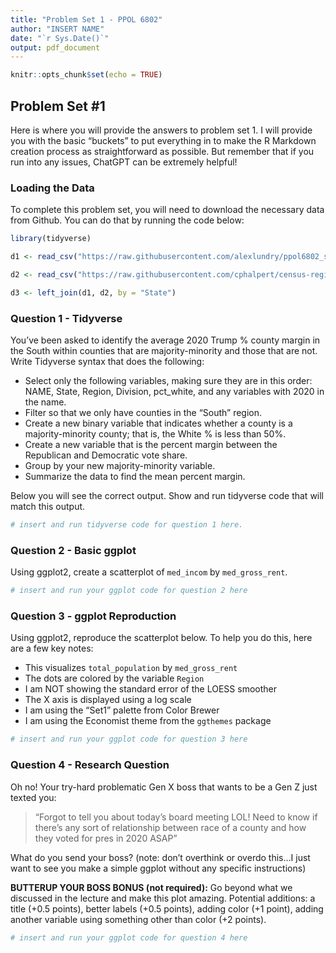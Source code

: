 ```yaml
---
title: "Problem Set 1 - PPOL 6802"
author: "INSERT NAME"
date: "`r Sys.Date()`"
output: pdf_document
---
```


```r
knitr::opts_chunk$set(echo = TRUE)
```

## Problem Set #1

Here is where you will provide the answers to problem set 1. I will provide you with the basic "buckets" to put everything in to make the R Markdown creation process as straightforward as possible. But remember that if you run into any issues, ChatGPT can be extremely helpful!

### Loading the Data

To complete this problem set, you will need to download the necessary data from Github. You can do that by running the code below:

```r
library(tidyverse)

d1 <- read_csv("https://raw.githubusercontent.com/alexlundry/ppol6802_spring24/main/problem_sets/datasets/pset1_county_data.csv")

d2 <- read_csv("https://raw.githubusercontent.com/cphalpert/census-regions/master/us%20census%20bureau%20regions%20and%20divisions.csv")

d3 <- left_join(d1, d2, by = "State")
```

### Question 1 - Tidyverse

You've been asked to identify the average 2020 Trump % county margin in the South within counties that are majority-minority and those that are not. Write Tidyverse syntax that does the following:

-   Select only the following variables, making sure they are in this order: NAME, State, Region, Division, pct_white, and any variables with 2020 in the name.
-   Filter so that we only have counties in the "South" region.
-   Create a new binary variable that indicates whether a county is a majority-minority county; that is, the White % is less than 50%.
-   Create a new variable that is the percent margin between the Republican and Democratic vote share.
-   Group by your new majority-minority variable.
-   Summarize the data to find the mean percent margin.

Below you will see the correct output. Show and run tidyverse code that will match this output.

```r
# insert and run tidyverse code for question 1 here.

```

### Question 2 - Basic ggplot

Using ggplot2, create a scatterplot of `med_incom` by `med_gross_rent`.

```r
# insert and run your ggplot code for question 2 here
```

### Question 3 - ggplot Reproduction

Using ggplot2, reproduce the scatterplot below. To help you do this, here are a few key notes:

-   This visualizes `total_population` by `med_gross_rent`
-   The dots are colored by the variable `Region`
-   I am NOT showing the standard error of the LOESS smoother
-   The X axis is displayed using a log scale
-   I am using the "Set1" palette from Color Brewer
-   I am using the Economist theme from the `ggthemes` package

```r
# insert and run your ggplot code for question 3 here
```

### Question 4 - Research Question

Oh no! Your try-hard problematic Gen X boss that wants to be a Gen Z just texted you:

> "Forgot to tell you about today's board meeting LOL! Need to know if there's any sort of relationship between race of a county and how they voted for pres in 2020 ASAP"

What do you send your boss? (note: don't overthink or overdo this...I just want to see you make a simple ggplot without any specific instructions)

**BUTTERUP YOUR BOSS BONUS (not required):** Go beyond what we discussed in the lecture and make this plot amazing. Potential additions: a title (+0.5 points), better labels (+0.5 points), adding color (+1 point), adding another variable using something other than color (+2 points).

```r
# insert and run your ggplot code for question 4 here
```
